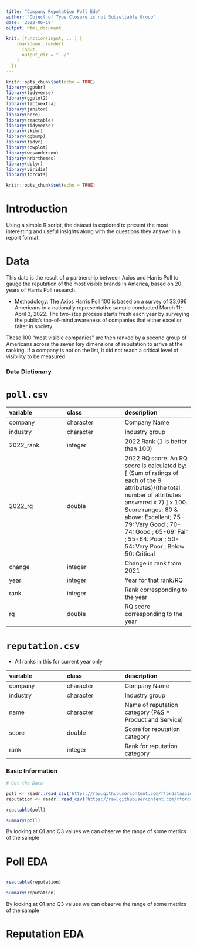 ```yaml
---
title: "Company Reputation Poll Eda"
author: "Object of Type Closure is not Subsettable Group"
date: '2022-06-19'
output: html_document

knit: (function(input, ...) {
    rmarkdown::render(
      input,
      output_dir = "../"
    )
  })
---
```



```r
knitr::opts_chunk$set(echo = TRUE)
library(ggpubr)
library(tidyverse)
library(ggplot2)
library(factoextra)
library(janitor)
library(here)
library(reactable)
library(tidyverse)
library(skimr)
library(ggbump)
library(tidyr)
library(cowplot)
library(wesanderson)
library(hrbrthemes)
library(dplyr)
library(viridis)
library(forcats)

```

```r
knitr::opts_chunk$set(echo = TRUE)
```

# Introduction
Using a simple R script, the dataset is explored to present the most interesting and useful insights along with the questions they answer in a report format.


# Data
This data is the result of a partnership between Axios and Harris Poll to gauge the reputation of the most visible brands in America, based on 20 years of Harris Poll research.

- Methodology: The Axios Harris Poll 100 is based on a survey of 33,096 Americans in a nationally representative sample conducted March 11-April 3, 2022. The two-step process starts fresh each year by surveying the public’s top-of-mind awareness of companies that either excel or falter in society.

These 100 “most visible companies” are then ranked by a second group of Americans across the seven key dimensions of reputation to arrive at the ranking. If a company is not on the list, it did not reach a critical level of visibility to be measured

### Data Dictionary

# `poll.csv`

|variable  |class     |description |
|:---------|:---------|:-----------|
|company   |character | Company Name |
|industry  |character | Industry group |
|2022_rank |integer   | 2022 Rank (1 is better than 100) |
|2022_rq   |double    | 2022 RQ score. An RQ score is calculated by:  [ (Sum of ratings of each of the 9 attributes)/(the total number of attributes answered x 7) ]  x 100. Score ranges: 80 & above: Excellent; 75-79: Very Good ; 70-74: Good ; 65-69: Fair ; 55-64: Poor ; 50-54: Very Poor ; Below 50: Critical |
|change    |integer   | Change in rank from 2021         |
|year      |integer   | Year for that rank/RQ |
|rank      |integer   | Rank corresponding to the year|
|rq        |double    | RQ score corresponding to the year |

# `reputation.csv`
- All ranks in this for current year only

|variable  |class     |description |
|:---------|:---------|:-----------|
|company   |character | Company Name |
|industry  |character | Industry group |
|name      |character | Name of reputation category (P&S = Product and Service) |
|score     |double    | Score for reputation category |
|rank      |integer   | Rank for reputation category |



### Basic Information
```r
# Get the Data

poll <- readr::read_csv('https://raw.githubusercontent.com/rfordatascience/tidytuesday/master/data/2022/2022-05-31/poll.csv')
reputation <- readr::read_csv('https://raw.githubusercontent.com/rfordatascience/tidytuesday/master/data/2022/2022-05-31/reputation.csv')

```


```r
reactable(poll)
```

```r
summary(poll)
```

By looking at Q1 and Q3 values we can observe the range of some metrics of the sample

# Poll EDA

```r

```


```r
reactable(reputation)
```

```r
summary(reputation)
```

By looking at Q1 and Q3 values we can observe the range of some metrics of the sample

# Reputation EDA

```r

```




